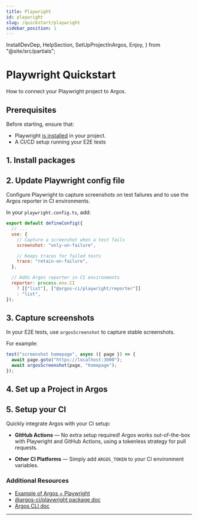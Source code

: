 ```yaml
---
title: Playwright
id: playwright
slug: /quickstart/playwright
sidebar_position: 1
---
```


  InstallDevDep,
  HelpSection,
  SetUpProjectInArgos,
  Enjoy,
} from "@site/src/partials";

# Playwright Quickstart

How to connect your Playwright project to Argos.

## Prerequisites

Before starting, ensure that:

- Playwright [is installed](https://playwright.dev/docs/intro#installing-playwright) in your project.
- A CI/CD setup running your E2E tests

## 1. Install packages

<InstallDevDep dependency="@argos-ci/playwright" />

## 2. Update Playwright config file

Configure Playwright to capture screenshots on test failures and to use the Argos reporter in CI environments.

In your `playwright.config.ts`, add:

```js title="playwright.config.ts"
export default defineConfig({
  // ...
  use: {
    // Capture a screenshot when a test fails
    screenshot: "only-on-failure",

    // Keeps traces for failed tests
    trace: "retain-on-failure",
  },

  // Adds Argos reporter in CI environments
  reporter: process.env.CI
    ? [["list"], ["@argos-ci/playwright/reporter"]]
    : "list",
});
```

## 3. Capture screenshots

In your E2E tests, use `argosScreenshot` to capture stable screenshots.

For example:

```js title="tests/homepage.spec.ts"
test("screenshot homepage", async ({ page }) => {
  await page.goto("https://localhost:3000");
  await argosScreenshot(page, "homepage");
});
```

## 4. Set up a Project in Argos

<SetUpProjectInArgos />

## 5. Setup your CI

Quickly integrate Argos with your CI setup:

- **GitHub Actions** — No extra setup required! Argos works out-of-the-box with Playwright and GitHub Actions, using a tokenless strategy for pull requests.

- **Other CI Platforms** — Simply add `ARGOS_TOKEN` to your CI environment variables.

<Enjoy />

### Additional Resources

- [Example of Argos + Playwright](https://github.com/argos-ci/argos/tree/main/examples/playwright)
- [@argos-ci/playwright package doc](/playwright)
- [Argos CLI doc](/argos-cli)

---

<HelpSection />
